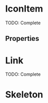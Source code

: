 


<Meta title="Atoms/IconButton" component={IconButton} />

# IconItem

TODO: Complete

<Preview>
  <Story name="default" parameters={{ decorators: [withKnobs, withA11y] }}>
    <IconButton
      icon={ArchiveIcon}
      ariaLabel="Aria Label text"
      onClick={action("onClick")}
    />
  </Story>
</Preview>

## Properties

<Props of={IconButton} />

# Link

TODO: Complete

<Preview>
  <Story name="link" parameters={{ decorators: [withKnobs, withA11y] }}>
    <IconButton
      icon={ArchiveIcon}
      ariaLabel="Aria Label text"
      href="http://www.tiendanube.com"
    />
  </Story>
</Preview>

# Skeleton

<Preview>
  <Story name="skeleton" parameters={{ decorators: [withKnobs, withA11y] }}>
    <IconButton.Skeleton />
  </Story>
</Preview>
